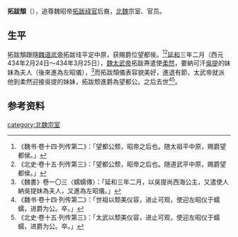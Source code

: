 '''拓跋頽'''（{{bd|?||?|catIdx=t}}），追尊魏昭帝[[拓跋祿官|拓跋祿官]]后裔，[[北魏|北魏]]宗室、官员。

==生平==
拓跋頽跟隨[[魏道武帝|魏道武帝]]拓跋珪平定中原，获賜爵位望都侯。<ref>《魏书·卷十四·列传第二》：「望都公颓，昭帝之后也。随太祖平中原，赐爵望都侯。」</ref><ref>《北史·卷十五·列传第三》：「望都公颓，昭帝之后也。随道武平中原，赐爵望都侯。」</ref>[[延和_(北魏)|延和]]三年二月（西元434年2月24日～434年3月25日），[[魏太武帝|魏太武帝]]拓跋燾遣使[[柔然|柔然]]，要納可汗[[吴提|吳提]]的妹妹為夫人（後來進為左昭儀），<ref>《魏書》卷一〇三〈蠕蠕傳〉：「延和三年二月，以吳提尚西海公主，又遣使人納吳提妹為夫人，又進為左昭儀。」</ref>而拓跋頹儀表容貌美好，進退有節，太武帝就派他到柔然迎接吳提的妹妹，拓跋颓進爵為望都公。之后去世<ref>《魏书·卷十四·列传第二》：「世祖以颓美仪容，进止可观，使迎左昭仪于蠕蠕，进爵为公。卒。」</ref><ref>《北史·卷十五·列传第三》：「太武以颓美仪容，进止可观，使迎左昭仪于蠕蠕，进爵为公。卒。」</ref>。

==参考资料==
{{reflist}}

{{南北朝人物小作品}}
[[category:北魏宗室|category:北魏宗室]]